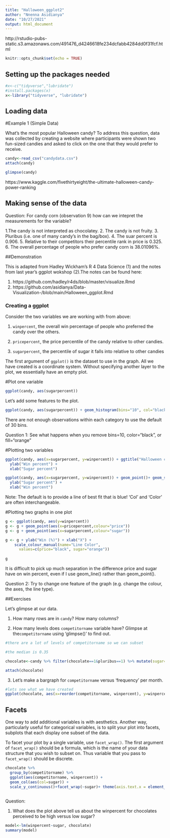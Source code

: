---
title: "Halloween_ggplot2"
author: "Nnenna Asidianya"
date: "10/27/2021"
output: html_document
---
http://rstudio-pubs-static.s3.amazonaws.com/491476_d4246618fe234dcfabb4284dd0f31fcf.html

```{r setup, include=FALSE}
knitr::opts_chunk$set(echo = TRUE)
```

## Setting up the packages needed


```{r}
#x<-c("tidyverse","lubridate")
#install.packages(x)
x<-library("tidyverse", "lubridate")
```

## Loading data  

#Example 1 (Simple Data)

What’s the most popular Halloween candy? To address this question, data was collected by creating a website where participants were shown two fun-sized candies and asked to click on the one that they would prefer to receive. 

```{r}
candy<-read_csv("candydata.csv")
attach(candy)

glimpse(candy)
```

https://www.kaggle.com/fivethirtyeight/the-ultimate-halloween-candy-power-ranking

## Making sense of the data

Question: For candy corn (observation 9) how can we intepret the measurements for the variable?

1.The candy is not interpreted as chocolatey. 
2. The candy is not fruity.
3. Pluribus (i.e. one of many candy's in the bag/box).
4. The suar percent is 0.906.
5. Relative to their competitors their percentile rank in price is 0.325. 
6. The overall percentage of people who prefer candy corn is 38.01096%. 

##Demonstration

This is adapted from Hadley Wickham's R 4 Data Science (1) and the notes from last year's ggplot wokshop (2).The notes can be found here:

1.  https://github.com/hadley/r4ds/blob/master/visualize.Rmd
2. https://github.com/asidianya/Data-Visualization-/blob/main/Halloween_ggplot.Rmd


### Creating a ggplot

Consider the two variables we are working with from above: 

1. `winpercent`, the overall win percentage of people who preferred the candy over the others.

2. `pricepercent`, the price percentile of the candy relative to other candies.

3. `sugarpercent`, the percentile of sugar it falls into relative to other candies 

The first argument of `ggplot()` is the dataset to use in the graph. All we have created is a coordinate system. Without specifying another layer to the plot, we essentially have an empty plot. 


#Plot one variable




```{r}
ggplot(candy, aes(sugarpercent))
```


Let's add some features to the plot. 

```{r}

ggplot(candy, aes(sugarpercent)) + geom_histogram(bins="10", col="black", fill="orange")
```
There are not enough observations within each category to use the default of 30 bins. 

Question 1: See what happens when you remove bins=10, color="black", or fill="orange"

#Plotting two variables 

```{r}
ggplot(candy, aes(x=sugarpercent, y=winpercent)) + ggtitle("Halloween candy ratings") +
  ylab("Win percent") +
  xlab("Sugar percent")
```

```{r}
ggplot(candy, aes(x=sugarpercent, y=winpercent)) + geom_point()+ geom_smooth(color="orange") + ggtitle("Halloween candy ratings") +
  ylab("Sugar percent") +
  xlab("Win percent")

```


Note: The default is to provide a line of best fit that is blue! 'Col' and 'Color' are often interchangeable. 

#Plotting two graphs in one plot


```{r}
g <- ggplot(candy, aes(y=winpercent))
g <- g + geom_point(aes(x=pricepercent,colour="price"))
g <- g + geom_point(aes(x=sugarpercent,colour="sugar"))

g <- g + ylab("Win (%)") + xlab("X") +
    scale_colour_manual(name="Line Color",
      values=c(price="black", sugar="orange"))
 
g
```

It is difficult to pick up much separation in the difference price and sugar have on win percent, even if I use geom_line() rather than geom_point(). 

Question 2: Try to change one feature of the graph (e.g. change the colour, the axes, the line type).


##Exercises

Let's glimpse at our data. 

1. How many rows are in `candy`? How many columns?

2. How many levels does `competitorname` variable have?  Glimpse at  the`competitorname` using 'glimpse()' to find out.

```{r}
#there are a lot of levels of competitorname so we can subset

#the median is 0.35

chocolate<-candy %>% filter(chocolate==1&pluribus==1) %>% mutate(sugar=ifelse(sugarpercent>0.35, "High Sugar", "Low Sugar"))

attach(chocolate)
```


3. Let's  make a bargraph for `competitorname`  versus 'frequency' per month.

```{r}
#lets see what we have created
ggplot(chocolate, aes(x=reorder(competitorname, winpercent), y=winpercent)) + geom_segment(aes(xend=reorder(competitorname, winpercent), yend=0), col="red") + geom_point() + coord_flip() 
```


## Facets

One way to add additional variables is with aesthetics. Another way, particularly useful for categorical variables, is to split your plot into facets, subplots that each display one subset of the data. 

To facet your plot by a single variable, use `facet_wrap()`. The first argument of `facet_wrap()` should be a formula, which is the name of your data structure that you wish to subset on. Thus variable that you pass to `facet_wrap()` should be discrete.  

```{r}
chocolate %>% 
  group_by(competitorname) %>% 
  ggplot(aes(competitorname, winpercent)) + 
  geom_col(aes(col=sugar)) +
  scale_y_continuous()+facet_wrap(~sugar)+ theme(axis.text.x = element_text(angle = 90))
  

```
  
  Question:

1.  What does the plot above tell us about the winpercent for chocolates perceived to be high versus low sugar?

```{r}
model<-lm(winpercent~sugar, chocolate)
summary(model)
```


